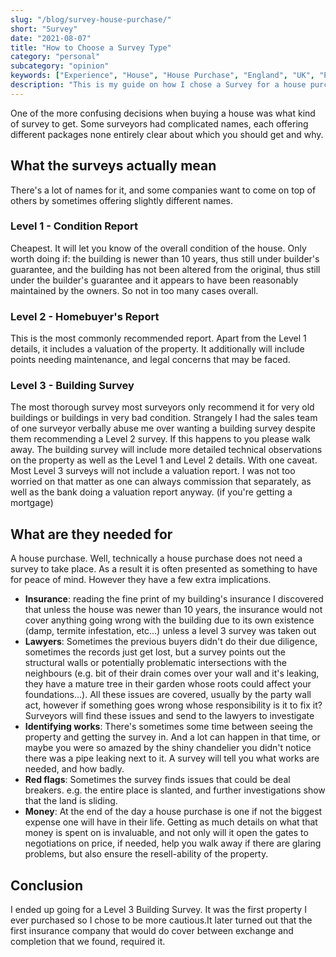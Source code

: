 ```yaml
---
slug: "/blog/survey-house-purchase/"
short: "Survey"
date: "2021-08-07"
title: "How to Choose a Survey Type"
category: "personal"
subcategory: "opinion"
keywords: ["Experience", "House", "House Purchase", "England", "UK", "Process", "Survey", "Building Survey", "First Time Buyer"]
description: "This is my guide on how I chose a Survey for a house purchase. One of the more confusing decisions when buying a house was what kind of survey to get. Some surveyors had complicated names, each offering different packages none entirely clear about which you should get and why."
---
```


One of the more confusing decisions when buying a house was what kind of survey to get. Some surveyors had complicated names, each offering different packages none entirely clear about which you should get and why.

## What the surveys actually mean
There's a lot of names for it, and some companies want to come on top of others by sometimes offering slightly different names.
### Level 1 - Condition Report
Cheapest. It will let you know of the overall condition of the house.
Only worth doing if: the building is newer than 10 years, thus still under builder's guarantee, and the building has not been altered from the original, thus still under the builder's guarantee and it appears to have been reasonably maintained by the owners. So not in too many cases overall.
### Level 2 - Homebuyer's Report
This is the most commonly recommended report. Apart from the Level 1 details, it includes a valuation of the property. It additionally will include points needing maintenance, and legal concerns that may be faced.
### Level 3 - Building Survey
The most thorough survey most surveyors only recommend it for very old buildings or buildings in very bad condition. Strangely I had the sales team of one surveyor verbally abuse me over wanting a building survey despite them recommending a Level 2 survey. If this happens to you please walk away. The building survey will include more detailed technical observations on the property as well as the Level 1 and Level 2 details. With one caveat. Most Level 3 surveys will not include a valuation report. I was not too worried on that matter as one can always commission that separately, as well as the bank doing a valuation report anyway. (if you're getting a mortgage)

## What are they needed for
A house purchase. Well, technically a house purchase does not need a survey to take place. As a result it is often presented as something to have for peace of mind. However they have a few extra implications.
* **Insurance**: reading the fine print of my building's insurance I discovered that unless the house was newer than 10 years, the insurance would not cover anything going wrong with the building due to its own existence (damp, termite infestation, etc...) unless a level 3 survey was taken out
* **Lawyers**: Sometimes the previous buyers didn't do their due diligence, sometimes the records just get lost, but a survey points out the structural walls or potentially problematic intersections with the neighbours (e.g. bit of their drain comes over your wall and it's leaking, they have a mature tree in their garden whose roots could affect your foundations...). All these issues are covered, usually by the party wall act, however if something goes wrong whose responsibility is it to fix it? Surveyors will find these issues and send to the lawyers to investigate
* **Identifying works**: There's sometimes some time between seeing the property and getting the survey in. And a lot can happen in that time, or maybe you were so amazed by the shiny chandelier you didn't notice there was a pipe leaking next to it. A survey will tell you what works are needed, and how badly.
* **Red flags**: Sometimes the survey finds issues that could be deal breakers. e.g. the entire place is slanted, and further investigations show that the land is sliding.
* **Money**: At the end of the day a house purchase is one if not the biggest expense one will have in their life. Getting as much details on what that money is spent on is invaluable, and not only will it open the gates to negotiations on price, if needed, help you walk away if there are glaring problems, but also ensure the resell-ability of the property.

## Conclusion
I ended up going for a Level 3 Building Survey. It was the first property I ever purchased so I chose to be more cautious.It later turned out that the first insurance company that would do cover between exchange and completion that we found, required it. 